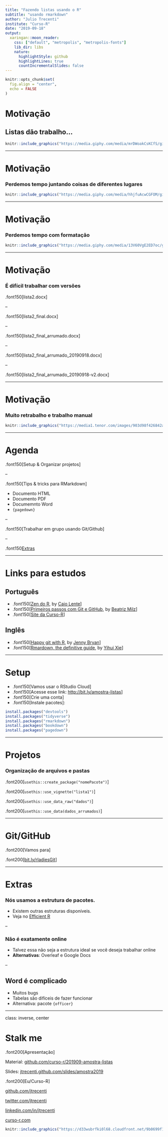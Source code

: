 ```yaml
---
title: "Fazendo listas usando o R"
subtitle: "usando rmarkdown"
author: "Julio Trecenti"
institute: "Curso-R"
date: "2019-09-18"
output:
  xaringan::moon_reader:
    css: ["default", "metropolis", "metropolis-fonts"]
    lib_dir: libs
    nature:
      highlightStyle: github
      highlightLines: true
      countIncrementalSlides: false
---
```


```r
knitr::opts_chunk$set(
  fig.align = "center", 
  echo = FALSE
)
```

# Motivação

## Listas dão trabalho...

```r
knitr::include_graphics("https://media.giphy.com/media/mrDWoakCsKCfS/giphy.gif")
```

---

# Motivação

### Perdemos tempo juntando coisas de diferentes lugares

```r
knitr::include_graphics("https://media.giphy.com/media/hhjfuAcwCGFOM/giphy.gif")
```

---

# Motivação

### Perdemos tempo com formatação

```r
knitr::include_graphics("https://media.giphy.com/media/13V60VgE2ED7oc/giphy.gif")
```

---

# Motivação

### É difícil trabalhar com versões


.font150[lista2.docx]

--

.font150[lista2_final.docx]

--

.font150[lista2_final_arrumado.docx]

--

.font150[lista2_final_arrumado_20190918.docx]

--

.font150[lista2_final_arrumado_20190918-v2.docx]

---

# Motivação

### Muito retrabalho e trabalho manual

```r
knitr::include_graphics("https://media1.tenor.com/images/903d98f426842a6d8aabea62516859f6/tenor.gif?itemid=7401366")
```

---

# Agenda

.font150[Setup & Organizar projetos]

--

.font150[Tips & tricks para RMarkdown]

- Documento HTML
- Documento PDF
- Documemnto Word
- `{pagedown}`

--

.font150[Trabalhar em grupo usando Git/Github]

--

.font150[Extras]

---

# Links para estudos

## Português

- .font150[[Zen do R](https://curso-r.github.io/zen-do-r/), by [Caio Lente](https://lente.dev)]
- .font150[[Primeiros passos com Git e GitHub](https://bit.ly/rladiesGit), by [Beatriz Milz](https://beatrizmilz.com/)]
- .font150[[Site da Curso-R](https://curso-r.com)]

## Inglês

- .font150[[Happy git with R](https://happygitwithr.com/), by [Jenny Bryan](https://jennybryan.org/)]
- .font150[[Rmardown, the definitive guide](https://bookdown.org/yihui/rmarkdown/), by [Yihui Xie](https://yihui.name/)]

---

# Setup

- .font150[Vamos usar o RStudio Cloud]
- .font150[Acesse esse link: [http://bit.ly/amostra-listas](http://bit.ly/amostra-listas)]
- .font150[Crie uma conta]
- .font150[Instale pacotes]:

```r
install.packages("devtools")
install.packages("tidyverse")
install.packages("rmarkdown")
install.packages("bookdown")
install.packages("pagedown")
```

---

# Projetos

### Organização de arquivos e pastas

.font200[`usethis::create_package("nomePacote")`]

.font200[`usethis::use_vignette("lista1")`]

.font200[`usethis::use_data_raw("dados")`]

.font200[`usethis::use_data(dados_arrumados)`]

---

# Git/GitHub

.font200[Vamos para]

.font200[[bit.ly/rladiesGit](https://bit.ly/rladiesGit)]

---

# Extras

### Nós usamos a estrutura de __pacotes__. 

- Existem outras estruturas disponíveis.
- Veja no [Efficient R](https://csgillespie.github.io/efficientR/set-up.html#project-management)

--

### __Não__ é exatamente online

- Talvez essa não seja a estrutura ideal se você deseja trabalhar online
- __Alternativas__: Overleaf e Google Docs

--

## Word é **complicado**

- Muitos bugs
- Tabelas são difíceis de fazer funcionar
- Alternativa: pacote `{officer}`

---

class: inverse, center

# Stalk me

.font200[Apresentação]

Material: [github.com/curso-r/201909-amostra-listas](https://github.com/curso-r/201909-amostra-listas)

Slides: [jtrecenti.github.com/slides/amostra2019](https://jtrecenti.github.com/slides/amostra2019)

.font200[Eu/Curso-R]

[github.com/jtrecenti](https://github.com/jtrecenti)

[twitter.com/jtrecenti](https://twitter.com/jtrecenti)

[linkedin.com/in/jtrecenti](https://linkedin.com/in/jtrecenti)

[curso-r.com](https://curso-r.com)

```r
knitr::include_graphics("https://d33wubrfki0l68.cloudfront.net/9b0699f18268059bdd2e5c21538a29eade7cbd2b/af827/assets/logo-curso-2.png")
```



